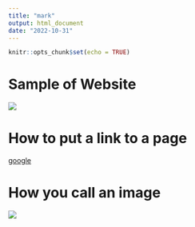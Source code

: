 ```yaml
---
title: "mark"
output: html_document
date: "2022-10-31"
---
```


```r
knitr::opts_chunk$set(echo = TRUE)
```

# Sample of Website

![](https://media.giphy.com/media/drXGoW1iudhKw/giphy.gif)

# How to put a link to a page
[google](https://www.google.com/)

# How you call an image 
![](images/ted.jpg)